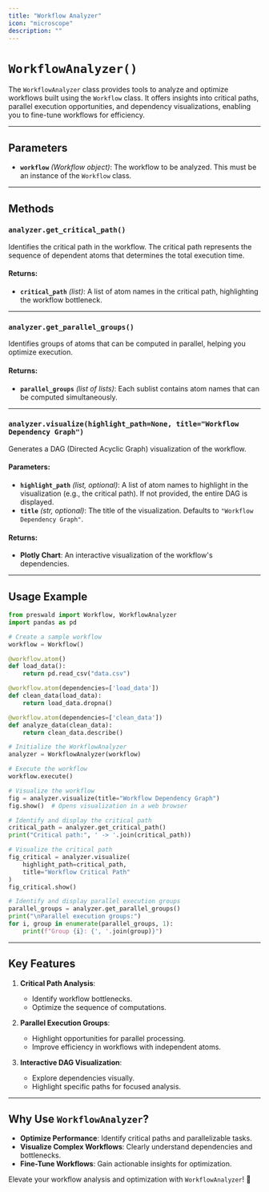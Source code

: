 ```yaml
---
title: "Workflow Analyzer"
icon: "microscope"
description: ""
---
```


# `WorkflowAnalyzer()`

The `WorkflowAnalyzer` class provides tools to analyze and optimize workflows built using the `Workflow` class. It offers insights into critical paths, parallel execution opportunities, and dependency visualizations, enabling you to fine-tune workflows for efficiency.

---

## Parameters

- **`workflow`** _(Workflow object)_: The workflow to be analyzed. This must be an instance of the `Workflow` class.

---

## Methods

### `analyzer.get_critical_path()`

Identifies the critical path in the workflow. The critical path represents the sequence of dependent atoms that determines the total execution time.

#### Returns:

- **`critical_path`** _(list)_: A list of atom names in the critical path, highlighting the workflow bottleneck.

---

### `analyzer.get_parallel_groups()`

Identifies groups of atoms that can be computed in parallel, helping you optimize execution.

#### Returns:

- **`parallel_groups`** _(list of lists)_: Each sublist contains atom names that can be computed simultaneously.

---

### `analyzer.visualize(highlight_path=None, title="Workflow Dependency Graph")`

Generates a DAG (Directed Acyclic Graph) visualization of the workflow.

#### Parameters:

- **`highlight_path`** _(list, optional)_: A list of atom names to highlight in the visualization (e.g., the critical path). If not provided, the entire DAG is displayed.
- **`title`** _(str, optional)_: The title of the visualization. Defaults to `"Workflow Dependency Graph"`.

#### Returns:

- **Plotly Chart**: An interactive visualization of the workflow's dependencies.

---

## Usage Example

```python
from preswald import Workflow, WorkflowAnalyzer
import pandas as pd

# Create a sample workflow
workflow = Workflow()

@workflow.atom()
def load_data():
    return pd.read_csv("data.csv")

@workflow.atom(dependencies=['load_data'])
def clean_data(load_data):
    return load_data.dropna()

@workflow.atom(dependencies=['clean_data'])
def analyze_data(clean_data):
    return clean_data.describe()

# Initialize the WorkflowAnalyzer
analyzer = WorkflowAnalyzer(workflow)

# Execute the workflow
workflow.execute()

# Visualize the workflow
fig = analyzer.visualize(title="Workflow Dependency Graph")
fig.show()  # Opens visualization in a web browser

# Identify and display the critical path
critical_path = analyzer.get_critical_path()
print("Critical path:", ' -> '.join(critical_path))

# Visualize the critical path
fig_critical = analyzer.visualize(
    highlight_path=critical_path,
    title="Workflow Critical Path"
)
fig_critical.show()

# Identify and display parallel execution groups
parallel_groups = analyzer.get_parallel_groups()
print("\nParallel execution groups:")
for i, group in enumerate(parallel_groups, 1):
    print(f"Group {i}: {', '.join(group)}")
```

---

## Key Features

1. **Critical Path Analysis**:

   - Identify workflow bottlenecks.
   - Optimize the sequence of computations.

2. **Parallel Execution Groups**:

   - Highlight opportunities for parallel processing.
   - Improve efficiency in workflows with independent atoms.

3. **Interactive DAG Visualization**:
   - Explore dependencies visually.
   - Highlight specific paths for focused analysis.

---

## Why Use `WorkflowAnalyzer`?

- **Optimize Performance**: Identify critical paths and parallelizable tasks.
- **Visualize Complex Workflows**: Clearly understand dependencies and bottlenecks.
- **Fine-Tune Workflows**: Gain actionable insights for optimization.

Elevate your workflow analysis and optimization with `WorkflowAnalyzer`! 🔬
